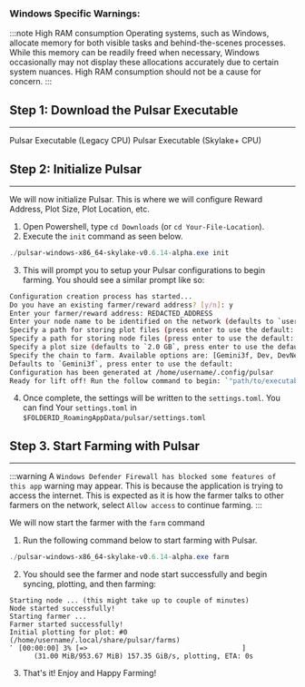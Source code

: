 

### Windows Specific Warnings:
:::note High RAM consumption
Operating systems, such as Windows, allocate memory for both visible tasks and behind-the-scenes processes. 
While this memory can be readily freed when necessary, Windows occasionally may not display these allocations accurately due to certain system nuances.
High RAM consumption should not be a cause for concern.
:::

## Step 1: Download the Pulsar Executable
---
<div className={`${styles.buttons} ${styles.flexContainer}`}>
  <Link
    className="button button--secondary"
    to="https://github.com/subspace/pulsar/releases/download/v0.6.14-alpha/pulsar-windows-x86_64-v2-v0.6.14-alpha.exe"
    style={{ display: 'flex', flexDirection: 'column', alignItems: 'center', justifyContent: 'center', textAlign: 'center', padding: '10px' }}>
    <span style={{ fontSize: '20px' }}>Pulsar Executable</span>
    <span style={{ fontSize: '14px' }}>(Legacy CPU)</span>
  </Link>
  <Link
    className="button button--secondary"
    to="https://github.com/subspace/pulsar/releases/download/v0.6.14-alpha/pulsar-windows-x86_64-skylake-v0.6.14-alpha.exe"
    style={{ display: 'flex', flexDirection: 'column', alignItems: 'center', justifyContent: 'center', textAlign: 'center', padding: '10px' }}>
    <span style={{ fontSize: '20px' }}>Pulsar Executable</span>
    <span style={{ fontSize: '14px' }}>(Skylake+ CPU)</span>
  </Link>
</div>

## Step 2: Initialize Pulsar
---
We will now initialize Pulsar. This is where we will configure Reward Address, Plot Size, Plot Location, etc. 

1. Open Powershell, type `cd Downloads` (or `cd Your-File-Location`).
2. Execute the `init` command as seen below.
```powershell
./pulsar-windows-x86_64-skylake-v0.6.14-alpha.exe init
```

3. This will prompt you to setup your Pulsar configurations to begin farming. You should see a similar prompt like so:

```bash
Configuration creation process has started...
Do you have an existing farmer/reward address? [y/n]: y
Enter your farmer/reward address: REDACTED_ADDRESS
Enter your node name to be identified on the network (defaults to `username`, press enter to use the default):
Specify a path for storing plot files (press enter to use the default: `"/home/username/.local/share/pulsar/farms"`):
Specify a path for storing node files (press enter to use the default: `"/home/username/.local/share/pulsar/node"`):
Specify a plot size (defaults to `2.0 GB`, press enter to use the default):
Specify the chain to farm. Available options are: [Gemini3f, Dev, DevNet].
Defaults to `Gemini3f`, press enter to use the default:
Configuration has been generated at /home/username/.config/pulsar
Ready for lift off! Run the follow command to begin: `"path/to/executable" farm`
```
4. Once complete, the settings will be written to the `settings.toml`. You can find Your `settings.toml` in `$FOLDERID_RoamingAppData/pulsar/settings.toml`

## Step 3. Start Farming with Pulsar
---
:::warning 
A `Windows Defender Firewall has blocked some features of this app` warning may appear.
This is because the application is trying to access the internet. This is expected as it is how the farmer talks to other farmers on the network, select `Allow access` to continue farming. 
:::

We will now start the farmer with the `farm` command

1. Run the following command below to start farming with Pulsar. 
```powershell
./pulsar-windows-x86_64-skylake-v0.6.14-alpha.exe farm
```

2. You should see the farmer and node start successfully and begin syncing, plotting, and then farming:

```text
Starting node ... (this might take up to couple of minutes)
Node started successfully!
Starting farmer ...
Farmer started successfully!
Initial plotting for plot: #0 (/home/username/.local/share/pulsar/farms)
⠁ [00:00:00] 3% [=>                                      ]
      (31.00 MiB/953.67 MiB) 157.35 GiB/s, plotting, ETA: 0s
```

3. That's it! Enjoy and Happy Farming!
